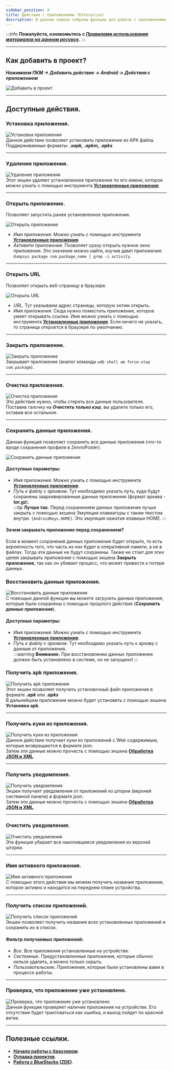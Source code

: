 ```yaml
---
sidebar_position: 4
title: Действия с приложениями (Enterprise)
description: В данном экшене собраны функции для работы с приложениями.
---
```

:::info **Пожалуйста, ознакомьтесь с [*Правилами использования материалов на данном ресурсе*](../../Disclaimer).**
:::
_______________________________________________
## Как добавить в проект?  
***Нажимаем ПКМ → Добавить действие → Android → Действия с приложением***  

![Добавить в проект](../assets/App/App_pic1.png)  
_______________________________________________   
## Доступные действия.  
### Установка приложения.  
![Установка приложения](../assets/App/App_pic2.png)  
Данное действие позволяет установить приложение из APK файла. Поддерживаемые форматы: ***.xapk, .apkm, .apks***
_______________________________________________  
### Удаление приложения.  
![Удаление приложения](../assets/App/App_pic3.png)  
Этот экшен удаляет установленное приложение по его имени, которое можно узнать с помощью инструмента [**Установленные приложения**](../../Tools/Installed_App).  
_______________________________________________ 
### Открыть приложение.  
Позволяет запустить ранее установленное приложение.  

![Открыть приложение](../assets/App/App_pic16.png)  

- *Имя приложения*. Можно узнать с помощью инструмента [**Установленные приложения**](../../Tools/Installed_App).  
- *Активити приложения*. Позволяет сразу открыть нужное окно приложения. Это значение можно найти, изучив дамп приложения: `dumpsys package com.package_name | grep -i activity`. 
_______________________________________________   
### Открыть URL
Позволяет открыть веб-страницу в браузере. 

![Открыть URL](../assets/App/App_pic17.png)

- *URL*. Тут указываем адрес страницы, которую хотим открыть.  
- *Имя приложения*. Сюда нужно поместить приложение, которое умеет открывать ссылки. Имя можно узнать с помощью инструмента [**Установленные приложения**](../../Tools/Installed_App). Если ничего не указать, то страница откроется в браузере по умолчанию.
_______________________________________________ 
### Закрыть приложение.  
![Закрыть приложение](../assets/App/App_pic5.png)  
Закрывает приложение (аналог команды `adb shell am force-stop com.package`). 
_______________________________________________ 
### Очистка приложения.  
![Очистка приложения](../assets/App/App_pic6.png)   
Это действие нужно, чтобы стереть все данные пользователя.  
Поставив галочку на ***Очистить только кэш***, вы удалите только его, оставив все остальное. 
_______________________________________________ 
### Сохранить данные приложения.  
Данная функция позволяет сохранить все данные приложения (что-то вроде сохранения профиля в ZennoPoster).

![Сохранить данные приложения](../assets/App/App_pic18.png)  
 
#### Доступные параметры:    
- *Имя приложения*. Можно узнать с помощью инструмента [**Установленные приложения**](../../Tools/Installed_App).  
- *Путь к файлу с архивом*. Тут необходимо указать путь, куда будут сохранены заархивированные данные приложения (формат архива - ***tar.gz***).  
:::tip **Лучше так.**
Перед сохранением данных приложение лучше закрыть с помощью экшена Эмуляция клавиатуры с таким текстом внутри: `{AndroidKeys.HOME}`. Это эмуляция нажатия клавиши HOME.
:::  

#### Зачем закрывать приложение перед сохранением?  
Если в момент сохранения данных приложение будет открыто, то есть вероятность того, что часть из них будет в оперативной памяти, а не в файлах. Тогда эти данные не будут сохранены. Также не стоит для этих целей закрывать приложение с помощью экшена **Закрыть приложение**, так как он убивает процесс, что может привести к потере данных.  

### Восстановить данные приложения.  
![Восстановить данные приложения](../assets/App/App_pic19.png)  
С помощью данной функции вы можете загрузить данные приложения, которые были сохранены с помощью прошлого действия (***Сохранить данные приложения***).  
#### Доступные параметры:  
- *Имя приложения*. Можно узнать с помощью инструмента [**Установленные приложения**](../../Tools/Installed_App).  
- *Путь к файлу с архивом*. Тут необходимо указать путь к архиву с данным от приложения.  
:::warning **Внимание.**
При восстановлении данных приложение должно быть установлено в системе, но не запущено!
::: 
 
### Получить apk приложения.  
![Получить apk приложения](../assets/App/App_pic9.png)  
Этот экшен позволяет получить установочный файл приложения в формате ***.apk*** или ***.apks***  
В дальнейшем приложение можно будет установить с помощью экшена **Установка apk**.  
_______________________________________________   
### Получить куки из приложения.  
![Получить куки из приложения](../assets/App/App_pic20.png)   
Данное действие получает куки из приложений с Web содержимым, которые возвращаются в формате json.  
Затем эти данные можно прочесть с помощью экшена [**Обработка JSON и XML**](../../Data/JSON_XML).  
_______________________________________________ 
### Получить уведомления.  
![Получить уведомления](../assets/App/App_pic11.png)   
Экшен получает уведомления от приложений из шторки (верхней системной панели) в формате json.  
Затем эти данные можно прочесть с помощью экшена [**Обработка JSON и XML**](../../Data/JSON_XML).  
_______________________________________________ 
### Очистить уведомления.  
![Очистить уведомления](../assets/App/App_pic21.png)  
Эта функция убирает все накопившиеся уведомления из верхней шторки.  
_______________________________________________   
### Имя активного приложения.  
![Имя активного приложения](../assets/App/App_pic12.png)  
С помощью этого действия мы можем получить название приложения, которое активно и находится на переднем плане устройства.  
_______________________________________________   
### Получить список приложений.  
![Получить список приложений](../assets/App/App_pic13.png)  
Экшен позволяет получить названия всех установленных приложений и сохранить их в список.  
#### Фильтр получаемых приложений:  
- *Все*. Все приложения установленные на устройстве.  
- *Системные*. Предустановленные приложения, которые обычно нельзя удалить, а можно только скрыть.  
- *Пользовательские*. Приложения, которые были установлены вами в процессе работы.  
_______________________________________________ 
### Проверка, что приложение уже установлено.  
![Проверка, что приложение уже установлено](../assets/App/App_pic14.png)  
Данная функция проверяет наличие приложения на устройстве. Его отсутствие будет трактоваться как ошибка, и выход пойдет по красной ветке.
_______________________________________________  
## Полезные ссылки.   
- [**Начало работы с браузером**](../../get-started/browser).  
- [**Отладка проектов**](../../pm/Debugging).   
- [**Работа с BlueStacks (ZDE)**](../../Enterprise/BlueStacks).
   